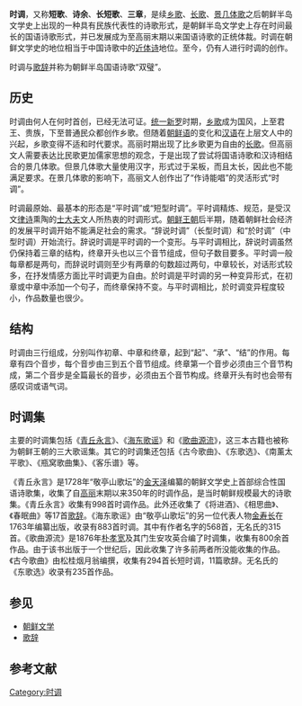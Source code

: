 {{otheruses|subject=朝鲜半岛国语诗歌体裁“时调”|other=“时调”代表的其他意思|时调}}
{{Infobox Korean name
| hangul={{linktext|시|조|}}
| hanja=[[wiktionary:時|時]][[wiktionary:調|調]] 
| rr=Sijo 
| mr=Sijo}}
'''时调'''，又称'''短歌'''、'''诗余'''、'''长短歌'''、'''三章'''{{r|通史| page=975}}，是续[[乡歌|乡歌]]、[[长歌|长歌]]、[[景几体歌|景几体歌]]之后朝鲜半岛文学史上出现的一种具有民族代表性的诗歌形式，是朝鲜半岛文学史上存在时间最长的国语诗歌形式，并已发展成为至高丽末期以来国语诗歌的正统体裁。时调在朝鲜文学史的地位相当于中国诗歌中的[[近体诗|近体诗]]地位。至今，仍有人进行时调的创作。{{r|通史|金英今|page1=299-307|page2=26}}

时调与[[歌辞|歌辞]]并称为朝鲜半岛国语诗歌“双璧”{{r|通史|page=985}}。

==历史==
时调由何人在何时首创，已经无法可证。[[统一新罗|统一新罗]]时期，[[乡歌|乡歌]]成为国风，上至君王、贵族，下至普通民众都创作乡歌。但随着[[朝鲜语|朝鲜语]]的变化和[[汉语|汉语]]在上层文人中的兴起，乡歌变得不适和时代要求。高丽时期出现了比乡歌更为自由的[[长歌|长歌]]。但高丽文人需要表达比民歌更加儒家思想的观念，于是出现了尝试将国语诗歌和汉诗相结合的景几体歌。但景几体歌大量使用汉字，形式过于呆板，而且太长，因此也不能满足要求。在景几体歌的影响下，高丽文人创作出了“作诗能唱”的灵活形式“时调”{{r|通史|韦旭昇|page1=299-300|page2=143-144}}。 

时调最原始、最基本的形态是“平时调”或“短型时调”。平时调精炼、规范，是受汉文[[律诗|律诗]]熏陶的[[士大夫|士大夫]]文人所热衷的时调形式。[[朝鲜王朝|朝鲜王朝]]后半期，随着朝鲜社会经济的发展平时调开始不能满足社会的需求。“辞说时调”（长型时调）和“於时调”（中型时调）开始流行。辞说时调是平时调的一个变形。与平时调相比，辞说时调虽然仍保持着三章的结构，终章开头也以三个音节组成，但句子数目要多。平时调一般每章都是两句，而辞说时调则至少有两章的句数超过两句，中章较长，对话形式较多，在抒发情感方面比平时调更为自由。於时调是平时调的另一种变异形式，在初章或中章中添加一个句子，而终章保持不变。与平时调相比，於时调变异程度较小，作品数量也很少。{{r|通史|韦旭昇|金英今|通史|page1=580-582|page2=255| page3=26}|page4=975-976}}

==结构==
时调由三行组成，分别叫作初章、中章和终章，起到“起”、“承”、“结”的作用。每章有四个音步，每个音步由三到五个音节组成。终章第一个音步必须由三个音节构成，第二个音步是全篇最长的音步，必须由五个音节构成。终章开头有时也会带有感叹词或语气词{{r|通史|韦旭昇|page1=300|page2=143}}。

==时调集==
主要的时调集包括《[[青丘永言|青丘永言]]》、《[[海东歌谣|海东歌谣]]》和《[[歌曲源流|歌曲源流]]》，这三本古籍也被称为朝鲜王朝的三大歌谣集。其它的时调集还包括《古今歌曲》、《东歌选》、《南薰太平歌》、《瓶窝歌曲集》、《客乐谱》等{{r|通史|韦旭昇|page1=976|page2=309}}。

《青丘永言》是1728年“敬亭山歌坛”的[[金天泽|金天泽]]编纂的朝鲜文学史上首部综合性国语诗歌集，收集了自[[高麗_(918年－1392年)|高丽]]末期以来350年的时调作品，是当时朝鲜规模最大的诗歌集。《青丘永言》收集有998首时调作品。此外还收集了《将进酒》、《相思曲》、《春眠曲》等17首[[歌辞|歌辞]]。《海东歌谣》由“敬亭山歌坛”的另一位代表人物[[金寿长|金寿长]]在1763年编纂出版，收录有883首时调。其中有作者名字的568首，无名氏的315首。《歌曲源流》是1876年[[朴孝宽|朴孝宽]]及其门生安攻英合编了时调集，收集有800余首作品。由于该书出版于一个世纪后，因此收集了许多前两者所没能收集的作品。《古今歌曲》由松桂烟月翁编撰，收集有294首长短时调，11篇歌辞。无名氏的《东歌选》收录有235首作品。{{r|通史|韦旭昇|page1=976|page2=309}}

==参见==
*[[朝鲜文学|朝鲜文学]]
*[[歌辞|歌辞]]

==参考文献==
{{Reflist|refs=
<ref name="通史">{{cite book |author=李岩|coauthors=徐建顺池水涌俞成云  |title=《朝鲜文学通史》|year=2010年9月 |publisher=社会科学文献出版社 |location=北京|ISBN=978-7-5097-1511-6}}</ref>
<ref name="韦旭昇">{{cite book |author=韦旭昇著 |coauthors= |title=《韩国文学史》|year=2008年7月 |publisher=北京大学出版社 |location=北京|ISBN=978-7-301-14042-0}}</ref>
<ref name="金英今">{{cite book |author=金英今编著 |coauthors=  |title=《韩国文学简史》|year=2009年2月 |publisher=南开大学出版社 |location=天津|ISBN=978-7-310-03091-0}}</ref>
}}

[[Category:时调|Category:时调]]